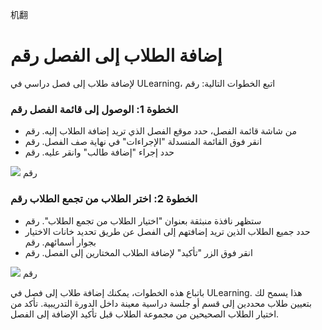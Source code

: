 机翻
# إضافة الطلاب إلى الفصل رقم 

 لإضافة طلاب إلى فصل دراسي في ULearning، اتبع الخطوات التالية: رقم 

 ### الخطوة 1: الوصول إلى قائمة الفصل رقم 
 - من شاشة قائمة الفصل، حدد موقع الفصل الذي تريد إضافة الطلاب إليه. رقم 
 - انقر فوق القائمة المنسدلة "الإجراءات" في نهاية صف الفصل. رقم 
 - حدد إجراء "إضافة طالب" وانقر عليه. رقم 

 ![]( /img/utest/teacher/appendix09.png) رقم 

 ### الخطوة 2: اختر الطلاب من تجمع الطلاب رقم 
 - ستظهر نافذة منبثقة بعنوان "اختيار الطلاب من تجمع الطلاب". رقم 
 - حدد جميع الطلاب الذين تريد إضافتهم إلى الفصل عن طريق تحديد خانات الاختيار بجوار أسمائهم. رقم 
 - انقر فوق الزر "تأكيد" لإضافة الطلاب المختارين إلى الفصل. رقم 

 ![]( /img/utest/teacher/appendix10.png) رقم 

 باتباع هذه الخطوات، يمكنك إضافة طلاب إلى فصل في ULearning. هذا يسمح لك بتعيين طلاب محددين إلى قسم أو جلسة دراسية معينة داخل الدورة التدريبية. تأكد من اختيار الطلاب الصحيحين من مجموعة الطلاب قبل تأكيد الإضافة إلى الفصل.
